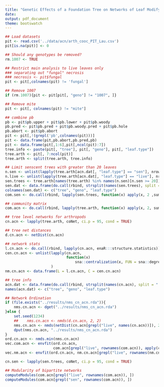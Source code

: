 ```yaml
---
title: "Genetic Effects of a Foundation Tree on Networks of Leaf Modifying Arthropods"
date: 
output: pdf_document
theme: bootswatch
---
```


```r
## Load datasets
pit <- read.csv('../data/acn/arth_cooc_PIT_Lau.csv')
pit[is.na(pit)] <- 0
```

```r
## Should any genotypes be removed?
rm.1007 <- TRUE

```

```r
## Restrict main analysis to live leaves only
### separating out "fungal" necrosis
### necrosis <- pit$fungal
pit <- pit[,colnames(pit) != 'fungal']
```

```r
## Remove 1007
if (rm.1007){pit <- pit[pit[, "geno"] != "1007", ]}

```

```r
## Remove mite
pit <- pit[, colnames(pit) != "mite"]

```

```r
## combine pb 
pb <- pit$pb.upper + pit$pb.lower + pit$pb.woody 
pb.pred <- pit$pb.pred + pit$pb.woody.pred + pit$pb.hole
pb.abort <- pit$pb.abort
pit <- pit[,!(grepl('pb',colnames(pit)))]
pit <- data.frame(pit,pb.abort,pb.pred,pb)
pit <- data.frame(pit[,1:6],pit[,ncol(pit):7])
tree.info <- paste(pit[, "tree"], pit[, "geno"], pit[, "leaf.type"])
tree.arth <- pit[, 7:ncol(pit)]
tree.arth <- split(tree.arth, tree.info)

```

```r
## Limit senscent trees with greater than 20 leaves
n.sen <- unlist(lapply(tree.arth[acn.dat[, "leaf.type"] == "sen"], nrow))
n.live <- unlist(lapply(tree.arth[acn.dat[, "leaf.type"] == "live"], nrow))
sen.trees <- tree.arth[names(tree.arth) %in% names(n.sen)[n.sen >= 20]]
sen.dat <- data.frame(do.call(rbind, strsplit(names(sen.trees), split = " ")))
colnames(sen.dat) <- c("tree", "geno", "leaf.type")
com.sen <- do.call(rbind, lapply(sen.trees, function(x) apply(x, 2 ,sum)))
```

```r
## community matrix
com.acn <- do.call(rbind, lapply(tree.arth, function(x) apply(x, 2, sum)))

```

```r
## tree level networks for arthropods
cn.acn <- lapply(tree.arth, coNet, ci.p = 95, cond = TRUE)

```

```r
## tree net distances
d.cn.acn <- netDist(cn.acn)

```

```r
## network stats
l.cn.acn <- do.call(rbind, lapply(cn.acn, enaR:::structure.statistics))[, "L"]
cen.cn.acn <- unlist(lapply(cn.acn, 
                            function(x) 
                                sna::centralization(x, FUN = sna::degree, normalize = FALSE)), 
                     )
nm.cn.acn <- data.frame(L = l.cn.acn, C = cen.cn.acn)

```

```r
## tree info
acn.dat <- data.frame(do.call(rbind, strsplit(names(cn.acn), split = " ")))
names(acn.dat) <- c("tree", "geno", "leaf.type")

```

```r
## Network Ordination
if (file.exists("../results/nms_cn_acn.rda")){
    nms.cn.acn <- dget("../results/nms_cn_acn.rda")
}else {
    set.seed(1234)
    ##    nms.cn.acn <- nmds(d.cn.acn, 2, 2)
    nms.cn.acn <- nmds(netDist(cn.acn[grepl("live", names(cn.acn))]), 2, 2)
    dput(nms.cn.acn, "../results/nms_cn_acn.rda")
}
ord.cn.acn <- nmds.min(nms.cn.acn)
vec.com.acn <- envfit(ord.cn.acn, 
                      com.acn[grepl("live", rownames(com.acn)), apply(com.acn, 2, sum) > 10])
vec.nm.acn <- envfit(ord.cn.acn, nm.cn.acn[grepl("live", rownames(nm.cn.acn)), ])

```

```r
cn.sen <- lapply(sen.trees, coNet, ci.p = 95, cond = TRUE)

```

```r
## Modularity of bipartite networks
computeModules(com.acn[grepl("live", rownames(com.acn)), ])
computeModules(com.acn[grepl("sen", rownames(com.acn)), ])
```


